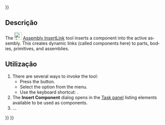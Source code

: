 <languages/>
{{UnfinishedDocu{{#translation:}}}}

<div lang="en" dir="ltr" class="mw-content-ltr">
{{Docnav
|[[Assembly_CreateAssembly|CreateAssembly]]
|[[Assembly_SolveAssembly|SolveAssembly]]
|[[Assembly_Workbench|Assembly]]
|IconL=Assembly_CreateAssembly.svg
|IconR=Assembly_SolveAssembly.svg
|IconC=Workbench_Assembly.svg
}}
</div>

<div lang="en" dir="ltr" class="mw-content-ltr">
{{GuiCommand
|Name=Assembly InsertLink
|MenuLocation=Assembly → Insert Component
|Workbenches=[[Assembly_Workbench|Assembly]]
|Shortcut={{KEY|I}}
|Version=1.0
|SeeAlso=
}}
</div>

<span id="Description"></span>
==Descrição== 

<div lang="en" dir="ltr" class="mw-content-ltr">
The [[Image:Assembly_InsertLink.svg|24px]] [[Assembly_InsertLink|Assembly InsertLink]] tool inserts a component into the active assembly. This creates dynamic links (called components here) to parts, bodies, primitives, and assemblies.
</div>

<span id="Usage"></span>
==Utilização==

<div lang="en" dir="ltr" class="mw-content-ltr">
# There are several ways to invoke the tool:
#* Press the {{Button|[[Image:Assembly_InsertLink.svg|16px]] [[Assembly_InsertLink|Insert Component]]}} button.
#* Select the {{MenuCommand|Assembly → [[Image:Assembly_InsertLink.svg|16px]] Insert Component}} option from the menu.
#* Use the keyboard shortcut: {{KEY|I}}.
# The '''Insert Component''' dialog opens in the [[Task_panel|Task panel]] listing elements available to be used as components.
# ...
</div>


<div lang="en" dir="ltr" class="mw-content-ltr">
{{Docnav
|[[Assembly_CreateAssembly|CreateAssembly]]
|[[Assembly_SolveAssembly|SolveAssembly]]
|[[Assembly_Workbench|Assembly]]
|IconL=Assembly_CreateAssembly.svg
|IconR=Assembly_SolveAssembly.svg
|IconC=Workbench_Assembly.svg
}}
</div>

{{Assembly_Tools_navi{{#translation:}}}}
{{Userdocnavi{{#translation:}}}}